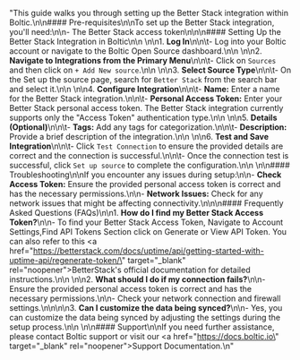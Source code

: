 "This guide walks you through setting up the Better Stack integration within Boltic.\n\n#### Pre-requisites\n\nTo set up the Better Stack integration, you'll need:\n\n- The Better Stack access token\n\n\n#### Setting Up the Better Stack Integration in Boltic\n\n  \n\n1.  **Log In**\n\n\t- Log into your Boltic account or navigate to the Boltic Open Source dashboard.\n\n  \n\n2.  **Navigate to Integrations from the Primary Menu**\n\n\t- Click on `Sources` and then click on `+ Add New source`.\n\n  \n\n3.  **Select Source Type**\n\n\t- On the Set up the source page, search for `Better Stack` from the search bar and select it.\n\n  \n\n4.  **Configure Integration**\n\n\t-  **Name:** Enter a name for the Better Stack integration.\n\n\t-  **Personal Access Token:** Enter your Better Stack personal access token. The Better Stack integration currently supports only the \"Access Token\" authentication type.\n\n  \n\n5.  **Details (Optional)**\n\n\t-  **Tags:** Add any tags for categorization.\n\n\t-  **Description:** Provide a brief description of the integration.\n\n  \n\n6.  **Test and Save Integration**\n\n\t- Click `Test Connection` to ensure the provided details are correct and the connection is successful.\n\n\t- Once the connection test is successful, click `Set up source` to complete the configuration.\n\n  \n\n#### Troubleshooting\n\nIf you encounter any issues during setup:\n\n-  **Check Access Token:** Ensure the provided personal access token is correct and has the necessary permissions.\n\n-  **Network Issues:** Check for any network issues that might be affecting connectivity.\n\n\n#### Frequently Asked Questions (FAQs)\n\n1.  **How do I find my Better Stack Access Token?**\n\n- To find your Better Stack Access Token, Navigate to Account Settings,Find API Tokens Section click on Generate or View API Token. You can also refer to this <a href=\"https://betterstack.com/docs/uptime/api/getting-started-with-uptime-api/regenerate-token/\" target=\"_blank\" rel=\"noopener\"><span>BetterStack's official documentation</span></a> for detailed instructions.\n\n  \n\n2.  **What should I do if my connection fails?**\n\n- Ensure the provided personal access token is correct and has the necessary permissions.\n\n- Check your network connection and firewall settings.\n\n\n\n3.  **Can I customize the data being synced?**\n\n- Yes, you can customize the data being synced by adjusting the settings during the setup process.\n\n  \n\n#### Support\n\nIf you need further assistance, please contact Boltic support or visit our <a href=\"https://docs.boltic.io\" target=\"_blank\" rel=\"noopener\"><span>Support Documentation</span></a>.\n"